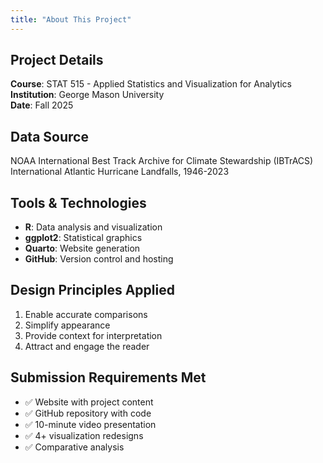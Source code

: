 ```yaml
---
title: "About This Project"
---
```


## Project Details

**Course**: STAT 515 - Applied Statistics and Visualization for Analytics  
**Institution**: George Mason University  
**Date**: Fall 2025  


## Data Source

NOAA International Best Track Archive for Climate Stewardship (IBTrACS)  
International Atlantic Hurricane Landfalls, 1946-2023

## Tools & Technologies

- **R**: Data analysis and visualization
- **ggplot2**: Statistical graphics
- **Quarto**: Website generation
- **GitHub**: Version control and hosting

## Design Principles Applied

1. Enable accurate comparisons
2. Simplify appearance
3. Provide context for interpretation
4. Attract and engage the reader

## Submission Requirements Met

- ✅ Website with project content
- ✅ GitHub repository with code
- ✅ 10-minute video presentation
- ✅ 4+ visualization redesigns
- ✅ Comparative analysis